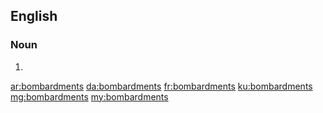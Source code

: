 ==English==

===Noun===
{{head|en|plural}}

# {{plural of|bombardment|lang=en}}

[[ar:bombardments]]
[[da:bombardments]]
[[fr:bombardments]]
[[ku:bombardments]]
[[mg:bombardments]]
[[my:bombardments]]